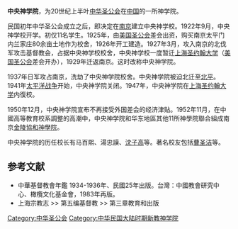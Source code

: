 '''中央神学院'''，为20世纪上半叶[[中华圣公会|中华圣公会]]在[[中国|中国]]的一所神学院。

民国初年中华圣公会成立之后，即决定在[[南京|南京]]建立中央神学校。1922年9月，中央神学校开学。初仅11名学生。1925年，由[[美国圣公会|美国圣公会]]差会出资，购买南京太平门内兰家庄80余亩土地作为校舍，1926年开工建造。1927年3月，攻入南京的北伐军攻击基督教会，占据中央神学校校舍，中央神学校一度暂迁[[上海圣约翰大学|上海圣约翰大学]]（[[美国圣公会|美国圣公会]]差会开办），1929年迁返南京。这时改称中央神学院。

1937年日军攻占南京，洗劫了中央神学院校舍。中央神学院被迫北迁至[[北平|北平]]。1941年[[太平洋战争|太平洋战争]]开始，中央神学院关闭。1947年，中央神学院在[[上海圣约翰大学|上海圣约翰大学]]内復校。

1950年12月，中央神学院宣布不再接受外国差会的经济津贴。1952年11月，在中國高等教育校系調整的高潮中，中央神学院和华东地區其他11所神學院聯合組成南京[[金陵協和神學院|金陵協和神學院]]。

中央神学院的历任校长有马百熙、湯忠謨、[[沈子高|沈子高]]等。著名校友包括[[曹圣洁|曹圣洁]]等。

==参考文献==
*中華基督教會年鑑 1934-1936年、民國25年出版。台灣：中國教會研究中心、橄欖文化基金會，1983年再版。
*上海宗教志 >> 第五编基督教 >> 第三章教育和出版

[[Category:中华圣公会|Category:中华圣公会]]
[[Category:中华民国大陆时期新教神学院|Category:中华民国大陆时期新教神学院]]